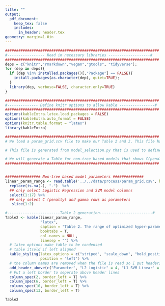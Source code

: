```yaml
---
title: ""
output:
  pdf_document:
    keep_tex: false
    includes:
      in_header: header.tex
geometry: margin=1.0in
---
```

```r
######################################################################
#----------------- Read in necessary libraries -------------------#
######################################################################
deps = c("knitr","rmarkdown","vegan","gtools", "tidyverse");
for (dep in deps){
  if (dep %in% installed.packages()[,"Package"] == FALSE){
    install.packages(as.character(dep), quiet=TRUE);
  }
  library(dep, verbose=FALSE, character.only=TRUE)
}

######################################################################
#-------------- Define knitr options to allow kable ----------------#
######################################################################
options(kableExtra.latex.load_packages = FALSE)
options(kableExtra.auto_format = FALSE)
options(knitr.table.format = "latex")
library(kableExtra)
```

```r
######################################################################
# We load a param_grid.scv file to make our Table 2 and 3. This file has the information of the ranges of the optimized hyper-parameters for each model.

# This file is generated from model_selection.py that is used to define model parameters for main.py. Therefore any changes to those files would allow us to represent them in the tables automatically.

# We will generate a Table for non-tree based models that shows C(penalty) and gamma hyperparameters.
######################################################################


################ Non-tree based model parameters ##############
linear_param_range <- read.table('../../data/process/param_grid.csv', header=T, sep=',', na.strings="", stringsAsFactors = FALSE) %>%
  replace(is.na(.), "-")  %>%
  ## only select Logistic Regression and SVM model columns
  select(1:17) %>%
  ## only select C (penalty) and gamma rows as parameters
   slice(1:2)

#------------------------Table 2 generation------------------------#
Table2 <- kable(linear_param_range,
                "latex",
                caption = "Table 2. The range of optimized hyper-parameters for logistic regression and support vector machines.",
                booktabs = T, 
                col.names = NULL,
                linesep = "") %>%
  # latex options make table to be condensed
  # table itseld if left aligned
  kable_styling(latex_options = c("striped", "scale_down", "hold_position"),
                position = "left") %>%
  # the column names are removed when the file is read so I put headers above the grouped/replicated modeling method for
  add_header_above(c("Parameter", "L2 Logistic" = 4, "L1 SVM Linear" = 4, "L2 SVM Linear " = 3, "SVM RBF"=5), bold=TRUE) %>%
  # Put a left border to seperate above header lines
  column_spec(2, border_left = T) %>%
  column_spec(6, border_left = T) %>%
  column_spec(10, border_left = T) %>%
  column_spec(13, border_left = T)

Table2
```
